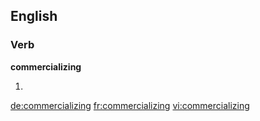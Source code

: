 
==English==

===Verb===
'''commercializing'''

# {{present participle of|commercialize}}

[[de:commercializing]]
[[fr:commercializing]]
[[vi:commercializing]]